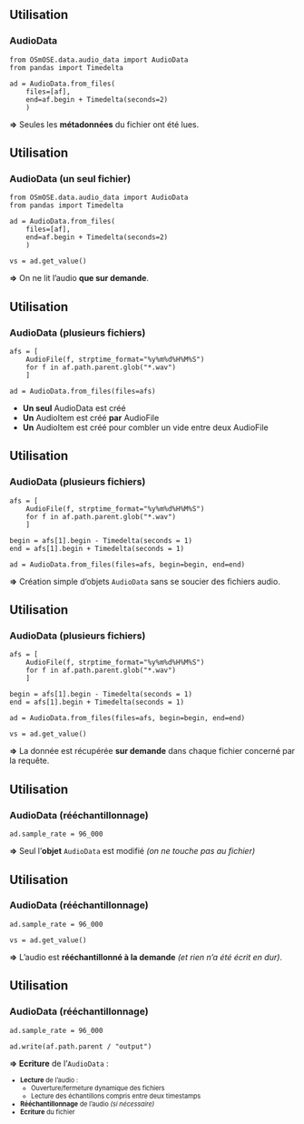## Utilisation {auto-animate=true}

### AudioData

```.python
from OSmOSE.data.audio_data import AudioData
from pandas import Timedelta

ad = AudioData.from_files(
    files=[af],
    end=af.begin + Timedelta(seconds=2)
    )
```

::: {.fragment}
**=>** Seules les **métadonnées** du fichier ont été lues.
:::

## Utilisation {auto-animate=true}

### AudioData (un seul fichier)

```.python
from OSmOSE.data.audio_data import AudioData
from pandas import Timedelta

ad = AudioData.from_files(
    files=[af],
    end=af.begin + Timedelta(seconds=2)
    )

vs = ad.get_value()
```

**=>** On ne lit l'audio **que sur demande**.

## Utilisation {auto-animate=true}

### AudioData (plusieurs fichiers)

```.python
afs = [
    AudioFile(f, strptime_format="%y%m%d%H%M%S") 
    for f in af.path.parent.glob("*.wav")
    ]

ad = AudioData.from_files(files=afs)
```

- **Un seul** [AudioData]{.primary} est créé
- **Un** [AudioItem]{.primary} est créé **par** [AudioFile]{.secondary}
- **Un** [AudioItem]{.primary} est créé pour combler un vide entre deux [AudioFile]{.secondary}


## Utilisation {auto-animate=true}

### AudioData (plusieurs fichiers)

```.python
afs = [
    AudioFile(f, strptime_format="%y%m%d%H%M%S") 
    for f in af.path.parent.glob("*.wav")
    ]

begin = afs[1].begin - Timedelta(seconds = 1)
end = afs[1].begin + Timedelta(seconds = 1)

ad = AudioData.from_files(files=afs, begin=begin, end=end)
```

::: {.fragment}

**=>** Création simple d'objets `AudioData` sans se soucier des [fichiers audio]{.primary}.

:::

## Utilisation {auto-animate=true}

### AudioData (plusieurs fichiers)

```.python
afs = [
    AudioFile(f, strptime_format="%y%m%d%H%M%S") 
    for f in af.path.parent.glob("*.wav")
    ]

begin = afs[1].begin - Timedelta(seconds = 1)
end = afs[1].begin + Timedelta(seconds = 1)

ad = AudioData.from_files(files=afs, begin=begin, end=end)

vs = ad.get_value()
```

**=>** La donnée est récupérée **sur demande** dans chaque fichier concerné par la requête.


## Utilisation {auto-animate=true}

### AudioData (rééchantillonnage)

```.python
ad.sample_rate = 96_000
```

::: {.fragment}

**=>** Seul l'**objet** `AudioData` est modifié *(on ne touche pas au fichier)*

:::

## Utilisation {auto-animate=true}

### AudioData (rééchantillonnage)

```.python
ad.sample_rate = 96_000

vs = ad.get_value()
```

**=>** L'audio est **rééchantillonné à la demande** *(et rien n'a été écrit en dur)*.

## Utilisation {auto-animate=true}

### AudioData (rééchantillonnage)

```.python
ad.sample_rate = 96_000

ad.write(af.path.parent / "output")
```

**=> Ecriture** de l'`AudioData` :

:::{style="font-size:80%"}

- **Lecture** de l'audio :
    - [Ouverture]{.primary}/[fermeture]{.secondary} dynamique des fichiers
    - [Lecture]{.primary} des échantillons compris entre deux [timestamps]{.secondary}
- **Rééchantillonnage** de l'audio *(si nécessaire)*
- **Ecriture** du fichier

:::